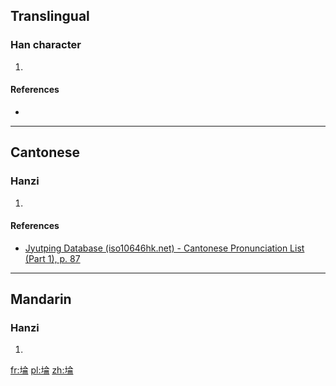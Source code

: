 ==Translingual==

===Han character===
{{Han char|rn=32|rad=土|as=08|sn=11|four=|canj=GOMB|ids=⿰土侖}}

# {{defn|Han|sort=土08}}

====References====
* {{Han ref|kx=0230.330|dkj=05173|dj=0466.380|hdz=10455.050|uh=57E8|ud=22504}}

----

==Cantonese==

===Hanzi===
{{yue-hanzi|jyut=[[leon4]]|y=leun4}}

# {{defn|lang=yue|sort=土08}}

====References====
*[http://www.iso10646hk.net/jp/document/download.jsp Jyutping Database (iso10646hk.net) - Cantonese Pronunciation List (Part 1), p. 87]

----

==Mandarin==

===Hanzi===
{{cmn-hanzi|pin=[[lǔn]] ([[lun3]])|wg=lun<sup>3</sup>}}

# {{defn|lang=cmn|sort=土08}}

[[fr:埨]]
[[pl:埨]]
[[zh:埨]]